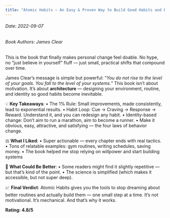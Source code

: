 ```yaml
---
title: "Atomic Habits – An Easy & Proven Way to Build Good Habits and Break Bad Ones"
---
```


<h6>Date: 2022-09-07</h6>
<h6>Book Authors: James Clear</h6>


<div className={styles.preserve}>

This is the book that finally makes personal change feel doable. No hype, no “just believe in yourself” fluff — just small, practical shifts that compound over time.

James Clear’s message is simple but powerful:
“*You do not rise to the level of your goals. You fall to the level of your systems.*”
This book isn’t about motivation. It’s about **architecture** — designing your environment, routine, and identity so good habits become inevitable.

💡 **Key Takeaways**:
•	The 1% Rule: Small improvements, made consistently, lead to exponential results.
•	Habit Loop: Cue → Craving → Response → Reward. Understand it, and you can redesign any habit.
•	Identity-based change: Don’t aim to run a marathon, aim to become a runner.
•	Make it obvious, easy, attractive, and satisfying — the four laws of behavior change.

⚖️ **What I Liked**:
•	Super actionable — every chapter ends with real tactics.
•	Tons of relatable examples: gym routines, writing schedules, saving money.
•	The book helped me stop relying on willpower and start building systems


🤔 **What Could Be Better**:
•	Some readers might find it slightly repetitive — but that’s kind of the point.
•	The science is simplified (which makes it accessible, but not super deep).

📈 **Final Verdict**:
Atomic Habits gives you the tools to stop dreaming about better routines and actually build them — one small step at a time. It’s not motivational. It’s mechanical. And that’s why it works.


**Rating: 4.8/5**

</div>
